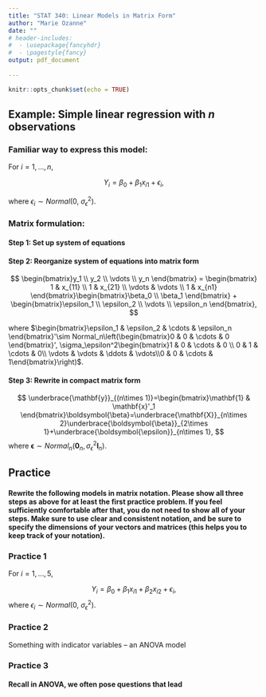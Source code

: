 ---
title: "STAT 340: Linear Models in Matrix Form"
author: "Marie Ozanne"
date: ""
# header-includes:
#  - \usepackage{fancyhdr}
#  - \pagestyle{fancy}
output: pdf_document
  
---



```{r setup, include=FALSE}
knitr::opts_chunk$set(echo = TRUE)
```

## Example: Simple linear regression with $n$ observations

### Familiar way to express this model:

For $i=1,...,n$, 

$$
Y_i= \beta_0 + \beta_1x_{i1} + \epsilon_i,
$$

where $\epsilon_i \sim Normal(0, \ \sigma_\epsilon^2)$.

### Matrix formulation:

#### Step 1: Set up system of equations

\begin{align*}
y_1 &= \beta_0 + x_{11}\beta_1 + \epsilon_1\\
y_2 &= \beta_0 + x_{21}\beta_1 + \epsilon_2\\
 &\vdots \\
y_n &= \beta_0 + x_{n1}\beta_1 + \epsilon_n\\
\end{align*}

#### Step 2: Reorganize system of equations into matrix form

$$
\begin{bmatrix}y_1 \\ y_2 \\ \vdots \\ y_n  \end{bmatrix} = \begin{bmatrix} 1 & x_{11} \\ 1 & x_{21} \\ \vdots & \vdots \\ 1 & x_{n1} \end{bmatrix}\begin{bmatrix}\beta_0 \\ \beta_1 \end{bmatrix} + \begin{bmatrix}\epsilon_1 \\ \epsilon_2 \\ \vdots \\ \epsilon_n \end{bmatrix},
$$

where $\begin{bmatrix}\epsilon_1 & \epsilon_2 & \cdots & \epsilon_n \end{bmatrix}'\sim Normal_n\left(\begin{bmatrix}0 & 0 & \cdots & 0 \end{bmatrix}', \sigma_\epsilon^2\begin{bmatrix}1 & 0 & \cdots & 0 \\ 0  & 1 & \cdots & 0\\ \vdots & \vdots & \ddots & \vdots\\0 & 0  & \cdots & 1\end{bmatrix}\right)$.

#### Step 3: Rewrite in compact matrix form

$$
\underbrace{\mathbf{y}}_{(n\times 1)}=\begin{bmatrix}\mathbf{1} & \mathbf{x}'_1 \end{bmatrix}\boldsymbol{\beta}=\underbrace{\mathbf{X}}_{n\times 2}\underbrace{\boldsymbol{\beta}}_{2\times 1}+\underbrace{\boldsymbol{\epsilon}}_{n\times 1},
$$
where $\mathbf{\epsilon}\sim Normal_n(\mathbf{0}_n, \sigma_\epsilon^2\mathbf{I}_n)$.

\newpage

## Practice 

#### Rewrite the following models in matrix notation. Please show all three steps as above for at least the first practice problem. If you feel sufficiently comfortable after that, you do not need to show all of your steps. Make sure to use clear and consistent notation, and be sure to specify the dimensions of your vectors and matrices (this helps you to keep track of your notation).

### Practice 1

For $i=1,...,5$,

$$
Y_i=\beta_0 + \beta_1x_{i1}+\beta_2x_{i2} + \epsilon_i,
$$
where $\epsilon_i \sim Normal(0, \ \sigma_\epsilon^2)$.

\newpage

### Practice 2

Something with indicator variables -- an ANOVA model

\newpage

### Practice 3

#### Recall in ANOVA, we often pose questions that lead